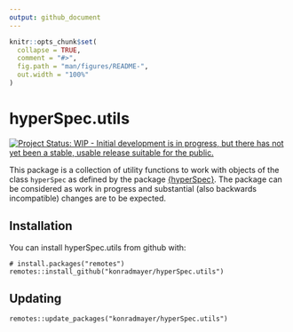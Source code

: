 ```yaml
---
output: github_document
---
```


<!-- README.md is generated from README.Rmd. Please edit that file -->

```r
knitr::opts_chunk$set(
  collapse = TRUE,
  comment = "#>",
  fig.path = "man/figures/README-",
  out.width = "100%"
)
```
# hyperSpec.utils

<!-- badges: start -->
[![Project Status: WIP - Initial development is in progress, but there has not yet been a stable, usable release suitable for the public.](https://www.repostatus.org/badges/latest/wip.svg)](https://www.repostatus.org/#wip)
<!-- badges: end -->

This package is a collection of utility functions to work with objects of the class `hyperSpec` as defined by the package [{hyperSpec}](https://cran.r-project.org/package=hyperSpec).
The package can be considered as work in progress and substantial (also backwards incompatible) changes are to be expected.

## Installation

You can install hyperSpec.utils from github with:

```
# install.packages("remotes")
remotes::install_github("konradmayer/hyperSpec.utils")
```

## Updating

```
remotes::update_packages("konradmayer/hyperSpec.utils")
```
